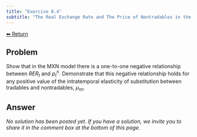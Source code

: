 ```yaml
---
title: "Exercise 8.4"
subtitle: "The Real Exchange Rate and The Price of Nontradables in the MXN Model"
---
```

<a class="return-button" href="index.qmd">⬅ Return</a>

## Problem

Show that in the MXN model there is a one-to-one negative relationship between $RER_t$ and $p^n_t$. Demonstrate that this negative relationship holds for any  positive value of the intratemporal elasticity of substitution between tradables and nontradables, $\mu_{\tau n}$.  

## Answer

_No solution has been posted yet. If you have a solution, we invite you to share it in the comment box at the bottom of this page._

